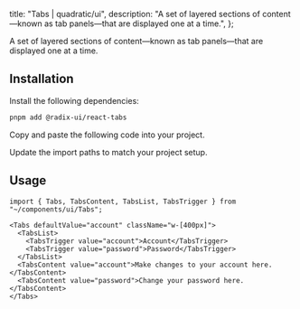 
  title: "Tabs | quadratic/ui",
  description: "A set of layered sections of content—known as tab panels—that are displayed one at a time.",
};

<Title>Tabs</Title>
<Description>A set of layered sections of content—known as tab panels—that are displayed one at a time.</Description>
<ComponentPreview id="tabs" />

## Installation
<Steps>

<StepTitle>Install the following dependencies:</StepTitle>
<StepContent>
```bash
pnpm add @radix-ui/react-tabs
```
</StepContent>

<StepTitle>Copy and paste the following code into your project.</StepTitle>
<StepContent>
<FileSource id="tabs" />
</StepContent>

<StepTitle>Update the import paths to match your project setup.</StepTitle>

</Steps>

## Usage
```tsx
import { Tabs, TabsContent, TabsList, TabsTrigger } from "~/components/ui/Tabs";
```
```tsx
<Tabs defaultValue="account" className="w-[400px]">
  <TabsList>
    <TabsTrigger value="account">Account</TabsTrigger>
    <TabsTrigger value="password">Password</TabsTrigger>
  </TabsList>
  <TabsContent value="account">Make changes to your account here.</TabsContent>
  <TabsContent value="password">Change your password here.</TabsContent>
</Tabs>
```

<Footer previousLabel="Table" previousHref="/docs/components/primitives/table" nextLabel="Textarea" nextHref="/docs/components/primitives/textarea" />
